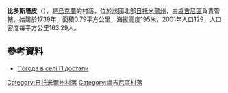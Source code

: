 {{coord|51|0|31|N|28|12|14|E|scale:30000|display=title}}

'''比多斯塔皮'''（{{lang-uk|Підостапи}}），是[[烏克蘭|烏克蘭]]的村落，位於該國北部[[日托米爾州|日托米爾州]]，由[[盧吉尼區|盧吉尼區]]負責管轄，始建於1739年，面積0.79平方公里，海拔高度195米，2001年人口129，人口密度每平方公里163.29人。

==參考資料==
* [http://weather.in.ua/ua/zhitomirskaja/20637 Погода в селі Підостапи] {{Wayback|url=http://weather.in.ua/ua/zhitomirskaja/20637 |date=20111219153900 }}

{{DEFAULTSORT:Підостапи}}
[[Category:日托米爾州村落|Category:日托米爾州村落]]
[[Category:盧吉尼區村落|Category:盧吉尼區村落]]


{{Zhytomyr-geo-stub}}
